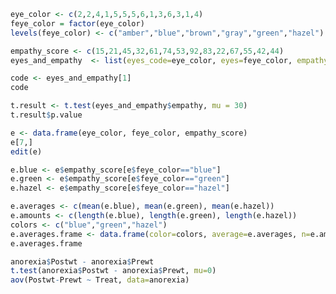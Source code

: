 ```r
eye_color <- c(2,2,4,1,5,5,5,6,1,3,6,3,1,4)
feye_color = factor(eye_color)
levels(feye_color) <- c("amber","blue","brown","gray","green","hazel")
```

```r
empathy_score <- c(15,21,45,32,61,74,53,92,83,22,67,55,42,44)
eyes_and_empathy  <- list(eyes_code=eye_color, eyes=feye_color, empathy=empathy_score)

code <- eyes_and_empathy[1]
code

```

```r
t.result <- t.test(eyes_and_empathy$empathy, mu = 30)
t.result$p.value

```

```r
e <- data.frame(eye_color, feye_color, empathy_score)
e[7,]
edit(e)
```

```r
e.blue <- e$empathy_score[e$feye_color=="blue"]
e.green <- e$empathy_score[e$feye_color=="green"]
e.hazel <- e$empathy_score[e$feye_color=="hazel"]

e.averages <- c(mean(e.blue), mean(e.green), mean(e.hazel))
e.amounts <- c(length(e.blue), length(e.green), length(e.hazel))
colors <- c("blue","green","hazel")
e.averages.frame <- data.frame(color=colors, average=e.averages, n=e.amounts)
e.averages.frame
```

```r
anorexia$Postwt - anorexia$Prewt
t.test(anorexia$Postwt - anorexia$Prewt, mu=0)
aov(Postwt-Prewt ~ Treat, data=anorexia)
```

